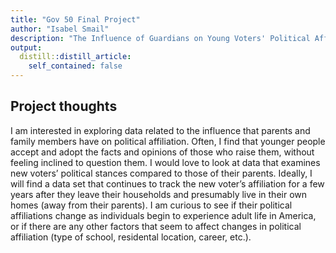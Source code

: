 ```yaml
---
title: "Gov 50 Final Project"
author: "Isabel Smail"
description: "The Influence of Guardians on Young Voters' Political Affiliations"
output:
  distill::distill_article:
    self_contained: false
---
```


 

## Project thoughts

I am interested in exploring data related to the influence that parents and family members have on political affiliation. Often, I find that younger people accept and adopt the facts and opinions of those who raise them, without feeling inclined to question them. I would love to look at data that examines new voters' political stances compared to those of their parents. Ideally, I will find a data set that continues to track the new voter's affiliation for a few years after they leave their households and presumably live in their own homes (away from their parents). I am curious to see if their political affiliations change as individuals begin to experience adult life in America, or if there are any other factors that seem to affect changes in political affiliation (type of school, residental location, career, etc.).
